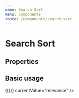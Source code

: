 ```yaml
---
name: Search Sort
menu: Components
route: /components/search-sort
---
```



# Search Sort

## Properties

<Props of={SearchSort} />

## Basic usage

<Playground>
  <SearchSort
    sortFunc={() => ({})}
    currentValue="relevance"
  />
</Playground>
